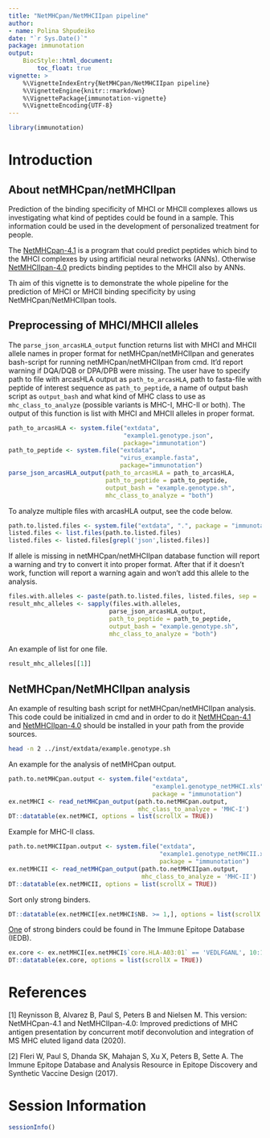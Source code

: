 ```yaml
---
title: "NetMHCpan/NetMHCIIpan pipeline"
author: 
- name: Polina Shpudeiko
date: "`r Sys.Date()`"
package: immunotation
output:  
    BiocStyle::html_document:
        toc_float: true
vignette: >
    %\VignetteIndexEntry{NetMHCpan/NetMHCIIpan pipeline}
    %\VignetteEngine{knitr::rmarkdown}
    %\VignettePackage{immunotation-vignette}
    %\VignetteEncoding{UTF-8}
---
```


```r
library(immunotation)
```

# Introduction

## About netMHCpan/netMHCIIpan

Prediction of the binding specificity of MHCI or MHCII complexes allows us investigating what kind of peptides could be found in a sample. This information could be used in the development of personalized treatment for people.

The [NetMHCpan-4.1](https://services.healthtech.dtu.dk/service.php?NetMHCpan-4.1) is a program that could predict peptides which bind to the MHCI complexes by using artificial neural networks (ANNs). Otherwise [NetMHCIIpan-4.0](https://services.healthtech.dtu.dk/service.php?NetMHCIIpan-4.0) predicts binding peptides to the MHCII also by ANNs.

Th aim of this vignette is to demonstrate the whole pipeline for the prediction of MHCI or MHCII binding specificity by using NetMHCpan/NetMHCIIpan tools.

## Preprocessing of MHCI/MHCII alleles

The `parse_json_arcasHLA_output` function returns list with MHCI and MHCII allele names in proper format for netMHCpan/netMHCIIpan and generates bash-script for running netMHCpan/netMHCIIpan from cmd. It'd report warning if DQA/DQB or DPA/DPB were missing. The user have to specify path to file with arcasHLA output as `path_to_arcasHLA`, path to fasta-file with peptide of interest sequence as `path_to_peptide`, a name of output bash script as `output_bash` and what kind of MHC class to use as `mhc_class_to_analyze` (possible variants is MHC-I, MHC-II or both). The output of this function is list with MHCI and MHCII alleles in proper format.

```r
path_to_arcasHLA <- system.file("extdata",
                                "example1.genotype.json", 
                                package="immunotation")
path_to_peptide <- system.file("extdata",
                               "virus_example.fasta", 
                               package="immunotation")
parse_json_arcasHLA_output(path_to_arcasHLA = path_to_arcasHLA,
                           path_to_peptide = path_to_peptide,
                           output_bash = "example.genotype.sh",
                           mhc_class_to_analyze = "both")
```

To analyze multiple files with arcasHLA output, see the code below.

```r
path.to.listed.files <- system.file("extdata", ".", package = "immunotation")
listed.files <- list.files(path.to.listed.files)
listed.files <- listed.files[grepl('json',listed.files)]
```

If allele is missing in netMHCpan/netMHCIIpan database function will report a warning and try to convert it into proper format. After that if it doesn't work, function will report a warning again and won't add this allele to the analysis.

```r
files.with.alleles <- paste(path.to.listed.files, listed.files, sep = '/')
result_mhc_alleles <- sapply(files.with.alleles,    
                            parse_json_arcasHLA_output, 
                            path_to_peptide = path_to_peptide,
                            output_bash = "example.genotype.sh",
                            mhc_class_to_analyze = "both")
```

An example of list for one file.

```r
result_mhc_alleles[[1]]
```
## NetMHCpan/NetMHCIIpan analysis

An example of resulting bash script for netMHCpan/netMHCIIpan analysis. This code could be initialized in cmd and in order to do it [NetMHCpan-4.1](https://services.healthtech.dtu.dk/service.php?NetMHCpan-4.1) and [NetMHCIIpan-4.0](https://services.healthtech.dtu.dk/service.php?NetMHCIIpan-4.0) should be installed in your path from the provide sources.

```bash
head -n 2 ../inst/extdata/example.genotype.sh 
```

An example for the analysis of netMHCpan output.

```r
path.to.netMHCpan.output <- system.file("extdata",
                                        "example1.genotype_netMHCI.xls",
                                        package = "immunotation")
ex.netMHCI <- read_netMHCpan_output(path.to.netMHCpan.output, 
                                    mhc_class_to_analyze = 'MHC-I')
DT::datatable(ex.netMHCI, options = list(scrollX = TRUE))
```

Example for MHC-II class.

```r
path.to.netMHCIIpan.output <- system.file("extdata",
                                          "example1.genotype_netMHCII.xls",
                                          package = "immunotation")
ex.netMHCII <- read_netMHCpan_output(path.to.netMHCIIpan.output,
                                     mhc_class_to_analyze = 'MHC-II')
DT::datatable(ex.netMHCII, options = list(scrollX = TRUE))
```

Sort only strong binders.

```r
DT::datatable(ex.netMHCI[ex.netMHCI$NB. >= 1,], options = list(scrollX = TRUE))
```

[One](https://www.iedb.org/epitope/194449) of strong binders could be found in The Immune Epitope Database (IEDB).

```r
ex.core <- ex.netMHCI[ex.netMHCI$`core.HLA-A03:01` == 'VEDLFGANL', 10:15]
DT::datatable(ex.core, options = list(scrollX = TRUE))
```
# References 

[1] Reynisson B, Alvarez B, Paul S, Peters B and Nielsen M. This version: NetMHCpan-4.1 and NetMHCIIpan-4.0: Improved predictions of MHC antigen presentation by concurrent motif deconvolution and integration of MS MHC eluted ligand data (2020).

[2] Fleri W, Paul S, Dhanda SK, Mahajan S, Xu X, Peters B, Sette A. The Immune Epitope Database and Analysis Resource in Epitope Discovery and Synthetic Vaccine Design (2017).

# Session Information

```r
sessionInfo()
```
